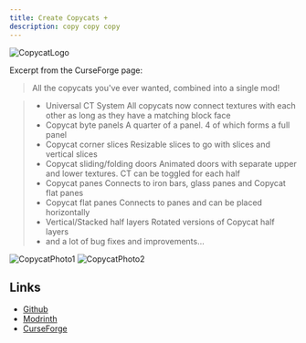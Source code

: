 ```yaml
---
title: Create Copycats +
description: copy copy copy
---
```



![CopycatLogo](https://cdn.modrinth.com/data/UT2M39wf/c08340f503f781f1a260c3dd813e83bbec5abb5e_96.webp)

Excerpt from the CurseForge page:

> All the copycats you've ever wanted, combined into a single mod!

> - Universal CT System
>   All copycats now connect textures with each other as long as they have a matching block face
> - Copycat byte panels
>   A quarter of a panel. 4 of which forms a full panel
> - Copycat corner slices
>   Resizable slices to go with slices and vertical slices
> - Copycat sliding/folding doors
>   Animated doors with separate upper and lower textures. CT can be toggled for each half
> - Copycat panes
>   Connects to iron bars, glass panes and Copycat flat panes
> - Copycat flat panes
>   Connects to panes and can be placed horizontally
> - Vertical/Stacked half layers
>   Rotated versions of Copycat half layers
> - and a lot of bug fixes and improvements…

![CopycatPhoto1](https://cdn.modrinth.com/data/UT2M39wf/images/e86daed566bd26230e283ca4fe6225c11a48a84e.png)
![CopycatPhoto2](https://cdn.modrinth.com/data/UT2M39wf/images/246b6b6067699d29d70842364d09dfde86bfde11.png)

## Links

- [Github](https://github.com/copycats-plus/copycats) <Icon name="simple-icons:github" size="1.2em" class="inline-icon" />
- [Modrinth](https://modrinth.com/mod/copycats) <Icon name="simple-icons:modrinth" size="1.2em" class="inline-icon" />
- [CurseForge](https://www.curseforge.com/minecraft/mc-mods/copycats) <Icon name="simple-icons:curseforge" size="1.2em" class="inline-icon" />
